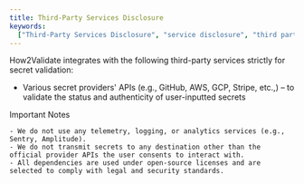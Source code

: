 ```yaml
---
title: Third-Party Services Disclosure
keywords:
  ["Third-Party Services Disclosure", "service disclosure", "third party"]
---
```


How2Validate integrates with the following third-party services strictly for secret validation:

- Various secret providers' APIs (e.g., GitHub, AWS, GCP, Stripe, etc.,) – to validate the status and authenticity of user-inputted secrets

Important Notes

    - We do not use any telemetry, logging, or analytics services (e.g., Sentry, Amplitude).
    - We do not transmit secrets to any destination other than the official provider APIs the user consents to interact with.
    - All dependencies are used under open-source licenses and are selected to comply with legal and security standards.
